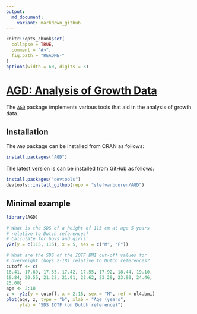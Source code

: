 ---
output:
  md_document:
    variant: markdown_github
---

<!-- README.md is generated from README.Rmd. Please edit that file -->

```{r, echo = FALSE}
knitr::opts_chunk$set(
  collapse = TRUE,
  comment = "#>",
  fig.path = "README-"
)
options(width = 60, digits = 3)
```

# [AGD: Analysis of Growth Data](http://stefvanbuuren.github.io/AGD/)

The [`AGD`](https://cran.r-project.org/package=AGD) package
implements various tools that aid in the analysis of growth data.

## Installation

The `AGD` package can be installed from CRAN as follows:

```{r eval = FALSE}
install.packages("AGD")
```

The latest version is can be installed from GitHub as follows: 

```{r eval = FALSE}
install.packages("devtools")
devtools::install_github(repo = "stefvanbuuren/AGD")
```


## Minimal example

```{r minimal, fig.cap = "Standard deviation score of IOTF overweight cut-off relative to Dutch reference"}
library(AGD)

# What is the SDS of a height of 115 cm at age 5 years
# relative to Dutch references?
# Calculate for boys and girls:
y2z(y = c(115, 115), x = 5, sex = c("M", "F"))

# What are the SDS of the IOTF BMI cut-off values for 
# overweight (boys 2-18) relative to Dutch references?
cutoff <- c(
18.41, 17.89, 17.55, 17.42, 17.55, 17.92, 18.44, 19.10, 
19.84, 20.55, 21.22, 21.91, 22.62, 23.29, 23.90, 24.46,  
25.00)
age <- 2:18
z <- y2z(y = cutoff, x = 2:18, sex = "M", ref = nl4.bmi)
plot(age, z, type = "b", xlab = "Age (years", 
     ylab = "SDS IOTF (on Dutch reference)")
```

